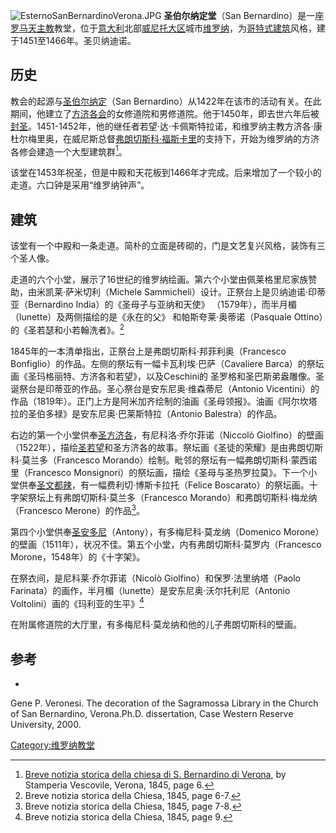[[File:EsternoSanBernardinoVerona.JPG|thumb]]
'''圣伯尔纳定堂'''（San Bernardino）是一座[[罗马天主教|罗马天主教]]教堂，位于[[意大利|意大利]]北部[[威尼托大区|威尼托大区]]城市[[维罗纳|维罗纳]]，为[[哥特式建筑|哥特式建筑]]风格，建于1451至1466年。圣贝纳迪诺。

==历史==
教会的起源与[[圣伯尔纳定|圣伯尔纳定]]（San Bernardino）从1422年在该市的活动有关。在此期间，他建立了[[方济各会|方济各会]]的女修道院和男修道院。他于1450年，即去世六年后被[[封圣|封圣]]。1451-1452年，他的继任者若望·达·卡佩斯特拉诺，和维罗纳主教方济各·康杜尔梅里奥，在威尼斯总督[[弗朗切斯科·福斯卡里|弗朗切斯科·福斯卡里]]的支持下，开始为维罗纳的方济各修会建造一个大型建筑群<ref>[https://books.google.com/books?id=okxTAAAAcAAJ Breve notizia storica della chiesa di S. Bernardino di Verona], by Stamperia Vescovile, Verona, 1845, page 6.</ref>。

该堂在1453年祝圣，但是中殿和天花板到1466年才完成。后来增加了一个较小的走道。六口钟是采用“维罗纳钟声”。

==建筑==
该堂有一个中殿和一条走道。简朴的立面是砖砌的，门是文艺复兴风格，装饰有三个圣人像。

走道的六个小堂，展示了16世纪的维罗纳绘画。第六个小堂由佩莱格里尼家族赞助，由米凯莱·萨米切利（Michele Sammicheli）设计。正祭台上是贝纳迪诺·印蒂亚（Bernardino India）的《圣母子与亚纳和天使》 （1579年），而半月楣（lunette）及两侧描绘的是《永在的父》 和帕斯夸莱·奥蒂诺（Pasquale Ottino）的《圣若瑟和小若翰洗者》。<ref>Breve notizia storica della Chiesa, 1845, page 6-7.</ref>

1845年的一本清单指出，正祭台上是弗朗切斯科·邦菲利奥（Francesco Bonfiglio）的作品。左侧的祭坛有一幅卡瓦利埃·巴萨（Cavaliere Barca）的祭坛画《圣玛格丽特、方济各和若望》，以及Ceschini的 圣罗格和圣巴斯弟盎雕像。圣诞祭台是印蒂亚的作品。圣心祭台是安东尼奥·维森蒂尼（Antonio Vicentini）的作品（1819年）。正门上方是阿米加齐绘制的油画《圣母领报》。油画《阿尔坎塔拉的圣伯多禄》是安东尼奥·巴莱斯特拉（Antonio Balestra）的作品。

右边的第一个小堂供奉[[圣方济各|圣方济各]]，有尼科洛·乔尔菲诺（Niccolò Giolfino）的壁画（1522年），描绘[[圣若望|圣若望]]和圣方济各的故事。祭坛画《圣徒的荣耀》是由弗朗切斯科·莫兰多（Francesco Morando）绘制。毗邻的祭坛有一幅弗朗切斯科·蒙西诺里（Francesco Monsignori）的祭坛画，描绘《圣母与圣热罗拉莫》。下一个小堂供奉[[圣文德|圣文都辣]]，有一幅费利切·博斯卡拉托（Felice Boscarato）的祭坛画。十字架祭坛上有弗朗切斯科·莫兰多（Francesco Morando）和弗朗切斯科·梅龙纳（Francesco Merone）的作品<ref>Breve notizia storica della Chiesa, 1845, page 7-8.</ref>。

第四个小堂供奉[[里斯本的聖安多尼|圣安多尼]]（Antony），有多梅尼科·莫龙纳（Domenico Morone）的壁画（1511年），状况不佳。第五个小堂，内有弗朗切斯科·莫罗内（Francesco Morone，1548年）的《十字架》。

在祭衣间，是尼科莱·乔尔菲诺（Nicolò Giolfino）和保罗·法里纳塔（Paolo Farinata）的画作，半月楣（lunette）是安东尼奥·沃尔托利尼（Antonio Voltolini）画的《玛利亚的生平》<ref>Breve notizia storica della Chiesa, 1845, page 9.</ref>

在附属修道院的大厅里，有多梅尼科·莫龙纳和他的儿子弗朗切斯科的壁画。

==参考==
{{reflist}}
*{{cite book|first=G.|last= Borelli|title=Chiese e monasteri di Verona|location=Verona|publisher=Banca popolare di Verona|year=1980}}
Gene P. Veronesi. The decoration of the Sagramossa Library in the Church of San Bernardino, Verona.Ph.D. dissertation, Case Western Reserve University, 2000.
{{coord|45|26|20|N|10|58|53|E |type:landmark_region:IT |display=title}}
[[Category:维罗纳教堂|Category:维罗纳教堂]]